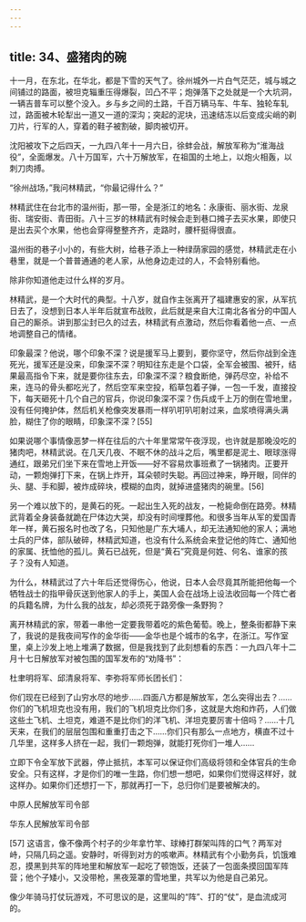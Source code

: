 ```yaml
---
---
---
```

title: 34、盛猪肉的碗
---




十一月，在东北，在华北，都是下雪的天气了。徐州城外一片白气茫茫，城与城之间铺过的路面，被坦克辎重压得爆裂，凹凸不平；炮弹落下之处就是一个大坑洞，一辆吉普车可以整个没入。乡与乡之间的土路，千百万辆马车、牛车、独轮车轧过，路面被木轮犁出一道又一道的深沟；突起的泥块，迅速结冻以后变成尖峭的剃刀片，行军的人，穿着的鞋子被割破，脚肉被切开。

沈阳被攻下之后四天，一九四八年十一月六日，徐蚌会战，解放军称为“淮海战役”，全面爆发。八十万国军，六十万解放军，在祖国的土地上，以炮火相轰，以刺刀肉搏。

“徐州战场，”我问林精武，“你最记得什么？”

林精武住在台北市的温州街，那一带，全是浙江的地名：永康街、丽水街、龙泉街、瑞安街、青田街。八十三岁的林精武有时候会走到巷口摊子去买水果，即使只是出去买个水果，他也会穿得整整齐齐，走路时，腰杆挺得很直。

温州街的巷子小小的，有些大树，给巷子添上一种绿荫家园的感觉，林精武走在小巷里，就是一个普普通通的老人家，从他身边走过的人，不会特别看他。

除非你知道他走过什么样的岁月。

林精武，是一个大时代的典型。十八岁，就自作主张离开了福建惠安的家，从军抗日去了，没想到日本人半年后就宣布战败，此后就是来自大江南北各省分的中国人自己的厮杀。讲到那尘封已久的过去，林精武有点激动，然后你看着他一点、一点地调整自己的情绪。

印象最深？他说，哪个印象不深？说是援军马上要到，要你坚守，然后你战到全连死光，援军还是没来，印象深不深？明知往东走是个口袋，全军会被围、被歼，结果最高指令下来，就是要你往东去，印象深不深？粮食断绝，弹药尽空，补给不来，连马的骨头都吃光了，然后空军来空投，稻草包着子弹，一包一千发，直接投下，每天砸死十几个自己的官兵，你说印象深不深？伤兵成千上万的倒在雪地里，没有任何掩护体，然后机关枪像突发暴雨一样叭咑叭咑射过来，血浆喷得满头满脸，糊住了你的眼睛，印象深不深？[55]

如果说哪个事情像恶梦一样在往后的六十年里常常午夜浮现，也许就是那晚没吃的猪肉吧，林精武说。在几天几夜、不眠不休的战斗之后，嘴里都是泥土、眼球涨得通红，跟弟兄们坐下来在雪地上开饭——好不容易炊事班煮了一锅猪肉。正要开动，一颗炮弹打下来，在锅上炸开，耳朵顿时失聪。再回过神来，睁开眼，同伴的头、腿、手和脚，被炸成碎块，模糊的血肉，就掉进盛猪肉的碗里。[56]

另一个难以放下的，是黄石的死。一起出生入死的战友，一枪毙命倒在路旁。林精武背着全身装备就跪在尸体边大哭，却没有时间埋葬他。和很多当年从军的爱国青年一样，黄石报名时也改了名，只知他是广东大埔人，却无法通知他的家人；满地士兵的尸体，部队破碎，林精武知道，也没有什么系统会来登记他的阵亡、通知他的家属、抚恤他的孤儿。黄石已战死，但是“黄石”究竟是何姓、何名、谁家的孩子？没有人知道。

为什么，林精武过了六十年后还觉得伤心，他说，日本人会尽竟其所能把他每一个牺牲战士的指甲骨灰送到他家人的手上，美国人会在战场上设法收回每一个阵亡者的兵籍名牌，为什么我的战友，却必须死于路旁像一条野狗？

离开林精武的家，带着一串他一定要我带着吃的紫色葡萄。晚上，整条街都静下来了，我说的是我夜间写作的金华街——金华也是个城市的名字，在浙江。写作室里，桌上沙发上地上堆满了数据，但是我找到了此刻想看的东西：一九四八年十二月十七日解放军对被包围的国军发布的“劝降书”：

杜聿明将军、邱清泉将军、李弥将军师长团长们：

你们现在已经到了山穷水尽的地步……四面八方都是解放军，怎么突得出去？……你们的飞机坦克也没有用，我们的飞机坦克比你们多，这就是大炮和炸药，人们做这些土飞机、土坦克，难道不是比你们的洋飞机、洋坦克要厉害十倍吗？……十几天来，在我们的层层包围和重重打击之下……你们只有那么一点地方，横直不过十几华里，这样多人挤在一起，我们一颗炮弹，就能打死你们一堆人……

立即下令全军放下武器，停止抵抗，本军可以保证你们高级将领和全体官兵的生命安全。只有这样，才是你们的唯一生路，你们想一想吧，如果你们觉得这样好，就这样办。如果你们还想打一下，那就再打一下，总归你们是要被解决的。

中原人民解放军司令部

华东人民解放军司令部

[57] 这语言，像不像两个村子的少年拿竹竿、球棒打群架叫阵的口气？两军对峙，只隔几码之遥。安静时，听得到对方的咳嗽声。林精武有个小勤务兵，饥饿难忍，摸黑到共军的阵地里和解放军一起吃了顿饱饭，还装了一包面条摸回国军阵营；他个子矮小，又没带枪，黑夜笼罩的雪地里，共军以为他是自己弟兄。

像少年骑马打仗玩游戏，不可思议的是，这里叫的“阵”、打的“仗”，是血流成河的。